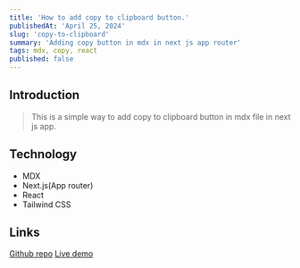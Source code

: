 ```yaml
---
title: 'How to add copy to clipboard button.'
publishedAt: 'April 25, 2024'
slug: 'copy-to-clipboard'
summary: 'Adding copy button in mdx in next js app router'
tags: mdx, copy, react
published: false
---
```


## Introduction

> This is a simple way to add copy to clipboard button in mdx file in next js app.

## Technology

- MDX
- Next.js(App router)
- React
- Tailwind CSS

## Links

[Github repo](https://www.github.com/patelvivekdev/copy-to-clipboard)
[Live demo](https://copy-to-clipboard-patelvivekdev.vercel.app/)

